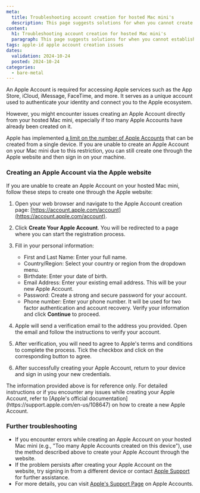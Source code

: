 ```yaml
---
meta:
  title: Troubleshooting account creation for hosted Mac mini's
  description: This page suggests solutions for when you cannot create an Apple Account directly from your hosted Mac mini
content:
  h1: Troubleshooting account creation for hosted Mac mini's
  paragraph: This page suggests solutions for when you cannot establish a remote desktop connection to your Mac mini
tags: apple-id apple account creation issues
dates:
  validation: 2024-10-24
  posted: 2024-10-24
categories:
  - bare-metal
---
```


An Apple Account is required for accessing Apple services such as the App Store, iCloud, iMessage, FaceTime, and more.
It serves as a unique account used to authenticate your identity and connect you to the Apple ecosystem.

However, you might encounter issues creating an Apple Account directly from your hosted Mac mini, especially if too many Apple Accounts have already been created on it.

Apple has implemented [a limit on the number of Apple Accounts](https://support.apple.com/en-us/101661) that can be created from a single device. If you are unable to create an Apple Account on your Mac mini due to this restriction, you can still create one through the Apple website and then sign in on your machine.

### Creating an Apple Account via the Apple website

If you are unable to create an Apple Account on your hosted Mac mini, follow these steps to create one through the Apple website:

1. Open your web browser and navigate to the Apple Account creation page: [https://account.apple.com/account](https://account.apple.com/account).
2. Click **Create Your Apple Account**. You will be redirected to a page where you can start the registration process.
3. Fill in your personal information:
   - First and Last Name: Enter your full name.
   - Country/Region: Select your country or region from the dropdown menu.
   - Birthdate: Enter your date of birth.
   - Email Address: Enter your existing email address. This will be your new Apple Account.
   - Password: Create a strong and secure password for your account.
   - Phone number: Enter your phone number. It will be used for two factor authentication and account recovery.
   Verify your information and click **Continue** to proceed.
4. Apple will send a verification email to the address you provided. Open the email and follow the instructions to verify your account.

5. After verification, you will need to agree to Apple's terms and conditions to complete the process. Tick the checkbox and click on the corresponding button to agree.

6. After successfully creating your Apple Account, return to your device and sign in using your new credentials.

<Message type="note">
  The information provided above is for reference only. For detailed instructions or if you encounter any issues while creating your Apple Account, refer to [Apple's official documentation](https://support.apple.com/en-us/108647) on how to create a new Apple Account.
</Message>

### Further troubleshooting

- If you encounter errors while creating an Apple Account on your hosted Mac mini (e.g., "Too many Apple Accounts created on this device"), use the method described above to create your Apple Account through the website.
- If the problem persists after creating your Apple Account on the website, try signing in from a different device or contact [Apple Support](https://support.apple.com/) for further assistance.
- For more details, you can visit [Apple's Support Page](https://support.apple.com/en-us/108647) on Apple Accounts.
